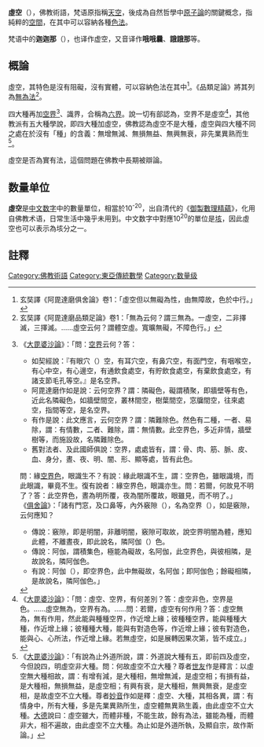 {{expand|time=2016-12-18T04:21:18+00:00}}
{{otheruses|虚空}}
{{佛教}}
'''虛空'''（{{lang-sa|आकाश|ākāśa}}），佛教術語，梵语原指稱[[天空|天空]]，後成為自然哲學中[[原子論|原子論]]的關鍵概念，指純粹的[[空間|空間]]，在其中可以容納各種[[色法|色法]]。

梵语中的'''迦迦那'''（{{IAST|gagana}}），也译作虚空，又音译作'''哦哦曩'''、'''誐誐那'''等。

==概論==
虛空，其特色是沒有阻礙，沒有實體，可以容納色法在其中<ref>玄奘譯《阿毘達磨俱舍論》卷1：「虛空但以無礙為性，由無障故，色於中行。」</ref>。《品類足論》將其列為[[無為法|無為法]]<ref>玄奘譯《阿毘達磨品類足論》卷1：「無為云何？謂三無為。一虛空，二非擇滅，三擇滅。……虛空云何？謂體空虛。寬曠無礙，不障色行。」</ref>。

四大種再加[[空界|空界]]<ref>
《[[大毘婆沙論|大毘婆沙論]]》：「問：[[空界|空界]]云何？答：
*如契經說：『有眼穴（{{IAST|chidda}}）空，有耳穴空，有鼻穴空，有面門空，有咽喉空，有心中空，有心邊空，有通飲食處空，有貯飲食處空，有棄飲食處空，有諸支節毛孔等空。』是名空界。
*阿毘達磨作如是說：云何空界？謂：隣礙色，礙謂積聚，即牆壁等有色，近此名隣礙色，如牆壁間空，叢林間空，樹葉間空，窓牖間空，往來處空，指間等空，是名空界。
*有作是說：此文應言，云何空界？謂：隣難除色。然色有二種，一者、易除，謂：有情數，二者、難除，謂：無情數。此空界色，多近非情，牆壁樹等，而施設故，名隣難除色。
*舊對法者、及此國師俱說：空界，處處皆有，謂：骨、肉、筋、脈、皮、血、身分，晝、夜、明、闇、形、顯等處，皆有此色。
問：緣[[空界色|空界色]]，眼識生不？有說：緣此眼識不生，謂：空界色，雖眼識境，而此眼識，畢竟不生。復有說者：緣空界色，眼識亦生。問：若爾，何故見不明了？答：此空界色，晝為明所覆，夜為闇所覆故，眼雖見，而不明了。」<br />
《[[俱舍論|俱舍論]]》：「諸有門窓，及口鼻等，內外竅隙（{{IAST|chidra}}），名為空界（{{IAST|ākāsa-dhātu}}），如是竅隙，云何應知？
*傳說：竅隙，即是明闇，非離明闇，竅隙可取故，說空界明闇為體，應知此體，不離晝夜，即此說名，隣阿伽（{{IAST|agha-sāmantaka}}）色。
*傳說：阿伽，謂積集色，極能為礙故，名阿伽，此空界色，與彼相隣，是故說名，隣阿伽色。
*有說：阿伽（{{IAST|agha}}），即空界色，此中無礙故，名阿伽；即阿伽色；餘礙相隣，是故說名，隣阿伽色。」
</ref>、識界，合稱為[[六界|六界]]。說一切有部認為，空界不是虛空<ref>
《[[大毘婆沙論|大毘婆沙論]]》：「問：虛空、空界，有何差別？答：虛空非色，空界是色。……虛空無為，空界有為。……問：若爾，虛空有何作用？答：虛空無為，無有作用，然此能與種種空界，作近增上緣；彼種種空界，能與種種大種，作近增上緣；彼種種大種，能與有對造色等，作近增上緣；彼有對造色，能與心、心所法，作近增上緣。若無虛空，如是展轉因果次第，皆不成立。」
</ref>，其他教派有五大種學說，即四大種加虛空，佛教認為虛空不是大種，虛空與四大種不同之處在於沒有「種」的含義：無增無減、無損無益、無興無衰，非先業異熟而生<ref>
《[[大毘婆沙論|大毘婆沙論]]》：「有說為止外道所說，謂：外道說大種有五，即前四及虛空，今但說四，明虛空非大種。問：何故虛空不立大種？尊者[[世友|世友]]作是釋言：以虛空無大種相故，謂：有增有減，是大種相，無增無減，是虛空相；有損有益，是大種相，無損無益，是虛空相；有興有衰，是大種相，無興無衰，是虛空相，是故虛空不立大種。尊者[[妙音|妙音]]作如是釋：虛空、大種，其相各異，謂：有情身中，所有大種，多是先業異熟所生，虛空體無異熟生義，由此虛空不立大種。[[大德法救|大德]]說曰：虛空雖大，而體非種，不能生故，餘有為法，雖能為種，而體非大，相不遍故，由此虛空不立大種。為止如是外道所執，及顯自宗，故作斯論。」
</ref>。

虛空是否為實有法，這個問題在佛教中長期被辯論。

==数量单位==
'''虛空'''是[[中文数字|中文数字]]中的數量單位，相當於10<sup>-20</sup>，出自清代的《[[御製數理精蘊|御製數理精蘊]]》，化用自佛教术语，日常生活中幾乎未用到。中文数字中對應10<sup>20</sup>的單位是[[垓|垓]]，因此虛空也可以表示為垓分之一。

==註釋==
{{reflist|2}}

[[Category:佛教術語|Category:佛教術語]]
[[Category:東亞傳統數學|Category:東亞傳統數學]]
[[Category:数量级|Category:数量级]]